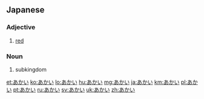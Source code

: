 ==Japanese==

===Adjective===
{{ja-adj|infl=い}}

# {{ja-def|赤い}} [[red]]

===Noun===
{{ja-noun}} 

# {{ja-def|亜界}} subkingdom

[[et:あかい]]
[[ko:あかい]]
[[lo:あかい]]
[[hu:あかい]]
[[mg:あかい]]
[[ja:あかい]]
[[km:あかい]]
[[pl:あかい]]
[[pt:あかい]]
[[ru:あかい]]
[[sv:あかい]]
[[uk:あかい]]
[[zh:あかい]]